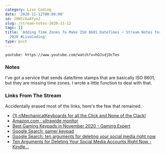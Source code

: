 ```yaml
---
category: Live Coding
date: '2020-11-12T00:00:00'
id: 20WSibaAYynJ
slug: /stream-notes-2020-11-12
tags: []
title: 'Adding Time Zones To Make ISO 8601 DateTimes ~ Stream Notes for November 12,
  2020 #LiveCoding'
type: post
---
```


`youtube: https://www.youtube.com/watch?v=hOJsdjDcTes`


### Notes

I've got a service that sends date/time stamps that are basically ISO 8601, but they are missing time zones. I wrote a little function to deal with that. 


### Links From The Stream

Accidentally erased most of the links, here's the few that remained. 

- [(1) r/MechanicalKeyboards for all the Click and None of the Clack!](https://www.reddit.com/r/MechanicalKeyboards/)
- [Amazon.com : ultrawide monitor](https://www.amazon.com/s?k=ultrawide+monitor&crid=JAHIZSJGS691&sprefix=ultra%2Caps%2C223&ref=nb_sb_ss_ts-a-p_3_5)
- [Best Gaming Keypads in November 2020 - Gaming Expert](https://www.gamingexpert.net/best-gaming-keypads/)
- [Google Search: gamer keypad](https://www.google.com/search?client=safari&rls=en&q=gamer+keypad&ie=UTF-8&oe=UTF-8)
- [Google Search: ten arguments for deleting your social media right now](https://www.google.com/search?client=safari&rls=en&q=ten+arguemes+for+deleting+yoru+social+media+right+now&ie=UTF-8&oe=UTF-8)
- [Ten Arguments for Deleting Your Social Media Accounts Right Now - Kindle...](https://www.amazon.com/dp/B079DTVVG8/ref=dp-kindle-redirect?_encoding=UTF8&btkr=1)